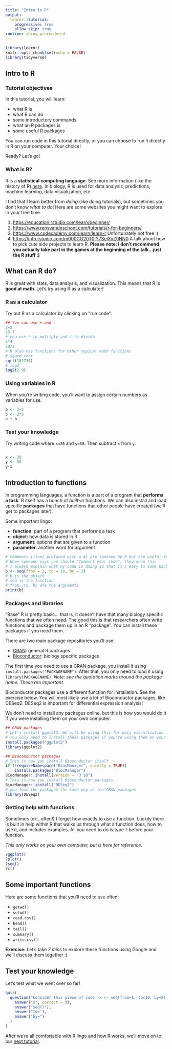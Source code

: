 ```yaml
---
title: "Intro to R"
output: 
  learnr::tutorial:
    progressive: true
    allow_skip: true
runtime: shiny_prerendered
---
```


```r
library(learnr)
knitr::opts_chunk$set(echo = FALSE)
library(tidyverse)
```

## Intro to R

### Tutorial objectives 

In this tutorial, you will learn:

* what R is
* what R can do 
* some introductory commands 
* what an R packages is 
* some useful R packages 

You can run code in this tutorial directly, or you can choose to run it directly in R on your computer. Your choice!

Ready? Let's go!

### What is R?

R is a **statistical computing language**. See more information (like the history of R) [here](https://www.r-project.org/about.html). In biology, R is used for data analysis, predictions, machine learning, data visualization, etc.

I find that I learn better from *doing* (like doing tutorials), but sometimes you don't know *what to do*! Here are some websites you might want to explore in your free time.

1. <https://education.rstudio.com/learn/beginner/>
2. <https://www.rensvandeschoot.com/tutorials/r-for-beginners/>
3. <https://www.codecademy.com/learn/learn-r> Unfortunately not free :(
4. <https://info.rstudio.com/m000CO20T0IY7SelXxZ0NN0> A talk about how to pick cute side projects to learn R. **Please note: I don't recommend you actually take part in the games at the beginning of the talk...just the R stuff :)**

## What can R do?

R is great with stats, data analysis, and visualization. This means that R is **good at math**. Let's try using R as a calculator!

### R as a calculator

Try out R as a calculator by clicking on "run code".

```r
## You can use + and - 
2+2
15-7
# you use * to multiply and / to divide
5*4
20/2
# R also has functions for other typical math functions
# squre root
sqrt(182736)
# log2
log2(2.9)
```

### Using variables in R

When you're writing code, you'll want to assign certain numbers as variables for use.

```r
a <- 2+2
b <- 2*3
a + b 
```

### Test your knowledge

Try writing code where `x=20` and `y=50`. Then subtract `x` from `y`.

```r


```
```r
x <- 20
y <- 50
y-x
```

## Introduction to functions

In programming languages, a function is a part of a program that **performs a task**. R itself has a bunch of *built-in* functions. We can also install and load specific **packages** that have functions that other people have created (we'll get to packages later).

Some important lingo: 

- **function**: part of a program that performs a task
- **object**: how data is stored in R
- **argument**: options that are given to a function 
- **parameter**: another word for argument

```r
# Comments (lines prefaced with a #) are ignored by R but are useful for you
# When someone says you should "Comment your code", they mean this
# I always explain what my code is doing so that it's easy to come back to
b <- seq(from = 2, to = 10, by = 2)
# b is the object
# seq is the function
# from, to, by are the arguments
print(b)
```

### Packages and libraries

"Base" R is pretty basic... that is, it doesn't have that many biology specific functions that we often need. The good this is that researchers often write functions and package them up in an R "package". You can install these packages if you need them.

There are two main package repositories you'll use:

- [CRAN](https://cran.r-project.org/web/packages/): general R packages
- [Bioconductor](https://bioconductor.org/packages): biology specific packages 

The first time you need to use a CRAN package, you install it using `install.packages("PACKAGENAME")`. After that, you only need to load it using `library(PACKAGENAME)`. *Note: see the quotation marks around the package name. These are important.*

Bioconductor packages use a different function for installation. See the exercise below. You will most likely use a lot of Bioconductor packages, like DESeq2. DESeq2 is important for differential expression analysis!

We don't need to install any packages online, but this is how you would do it if you were installing them on your own computer.

```r
## CRAN packages 
# Let's install ggplot2. We will be using this for data visualization later on. 
# You only need to install these packages if you're using them on your own computer
install.packages("ggplot2")
library(ggplot2)

## Bioconductor packages
# This is how you install Bioconductor itself
if (!requireNamespace("BiocManager", quietly = TRUE))
    install.packages("BiocManager")
BiocManager::install(version = "3.10")
# This is how you install Bioconductor packages
BiocManager::install("DESeq2")
# you load the packages the same way as the CRAN packages
library(DESeq2)
```

### Getting help with functions

Sometimes (ok...often!) I forget how exactly to use a function. Luckily there is built in help within R that walks us through what a function does, how to use it, and includes examples. All you need to do is type `?` before your function. 

*This only works on your own computer, but is here for reference.*

```r
?ggplot()
?plot()
?seq()
?c()
```



## Some important functions

Here are some functions that you'll need to use often:

- `getwd()`
- `setwd()`
- `read.csv()`
- `head()` 
- `tail()`
- `summary()`
- `write.csv()`


**Exercise:** Let's take *7 mins* to explore these functions using Google and we'll discuss them together :) 

## Test your knowledge

Let's test what we went over so far!


```r
quiz(
  question("Consider this piece of code `x <- seq(from=1, to=10. by=2)` Which part of the code is the object?",
    answer("x", correct = T),
    answer("seq()"),
    answer("to="),
    answer("by=")
  )
)
```

After we're all comfortable with R lingo and how R works, we'll move on to our [next tutorial](https://caitsimop.shinyapps.io/statsR/). 
